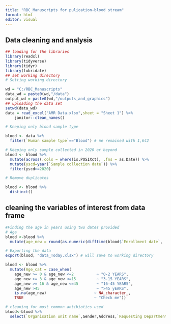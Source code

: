 ---
title: "RBC_Manuscripts for pulication-blood stream"
format: html
editor: visual
---

## Data cleaning and analysis

```{r}

## loading for the libraries
library(readxl)
library(tidyverse)
library(tidyr)
library(lubridate)
## set working directory
# Setting working directory

wd = "C:/RBC_Manuscripts"
data_wd = paste0(wd,"/data")
output_wd = paste0(wd,"/outputs_and_graphics")
## uploading the data set 
setwd(data_wd)
data = read_excel("AMR Data.xlsx",sheet = "Sheet 1") %>% 
    janitor::clean_names()

# Keeping only blood sample type

blood <- data %>% 
  filter(`Human sample type`=="Blood") # We remained with 1,642

# Keeping only sample collected in 2020 or beyond
blood <- blood %>%
  mutate(across(.cols = where(is.POSIXct), .fns = as.Date)) %>% 
  mutate(yscd=year(`Sample collection date`)) %>% 
  filter(yscd>=2020)

# Remove duplicates

blood <- blood %>% 
  distinct()
```

## cleaning the variables of interest from data frame

```{r}
#Finding the age in years using two dates provided
# Age
blood <-blood %>%
  mutate(age_new = round(as.numeric(difftime(blood$`Enrollment date`,   blood$`Date of birth`, units = "days")) / 365))


```

```{r}
# Exporting the data
export(blood, "data_Today.xlsx") # will save to working directory
```

```{r}

blood <- blood %>% 
  mutate(Age_cat = case_when(
    age_new >= 0 & age_new <=2          ~ "0-2 YEARS",
    age_new >= 3 & age_new <=15         ~ "3-15 YEARS",
    age_new >= 16 & age_new <=45        ~ "16-45 YEARS",
    age_new >45                         ~ ">45 yEARS",
    is.na(age_new)                     ~ NA_character_,
    TRUE                               ~ "Check me"))  
```

```{r}
# cleaning for most common antibiotics used 
blood<-blood %>% 
  select(`Organisation unit name`,Gender,Address,`Requesting Department`,`Human sample type`,`Pathogen growth`,`Pathogen Type`,`Pathogen Type_Grp`,Amikacin,Amoxicillin ,`Amoxicillin-clavulanic acid`,Ampicillin,Cefotaxime,Ceftriaxone,Cefuroxime,Chloramphenicol,Ciprofloxacin,Clindamycin,Erythromycin,Gentamicin,Imipenem,Meropenem,Levofloxacin,Oxacillin,Penicillin,Vancomycin,Age_cat,`Event date`,`Enrollment date`,`Date of birth`,`Sample collection date`,age_new,yscd)  
 
```

```{r}

```
